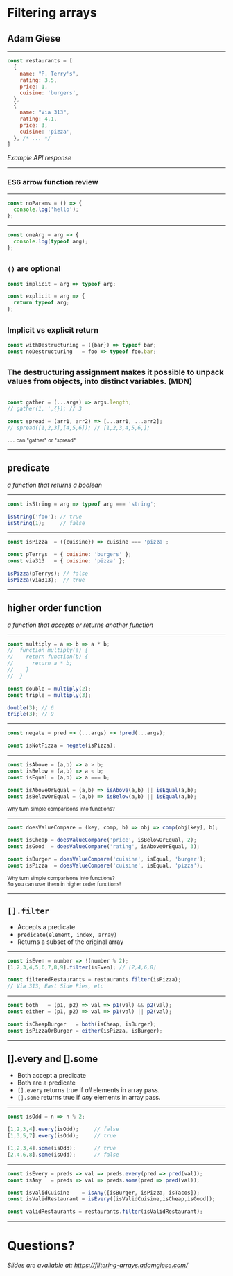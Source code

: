 
<Head>
  <title>Filtering arrays</title>
</Head>

# Filtering arrays

## Adam Giese

---

```js
const restaurants = [
  {
    name: "P. Terry's",
    rating: 3.5,
    price: 1,
    cuisine: 'burgers',
  },
  {
    name: "Via 313",
    rating: 4.1,
    price: 3,
    cuisine: 'pizza',
  }, /* ... */
]
```
_Example API response_

---

### ES6 arrow function review

---

```js
const noParams = () => {
  console.log('hello');
};
```
---

```js
const oneArg = arg => {
  console.log(typeof arg);
};
```
<small><code>()</code> are optional</small>
---

```js
const implicit = arg => typeof arg;

const explicit = arg => {
  return typeof arg;
};
```
<small>Implicit vs explicit return</small>
---

```js
const withDestructuring = ({bar}) => typeof bar;
const noDestructuring   = foo => typeof foo.bar;
```

<small>The destructuring assignment makes it possible to unpack values from objects, into distinct variables. (MDN)</small>
---

```js

const gather = (...args) => args.length;
// gather(1,'',{}); // 3

const spread = (arr1, arr2) => [...arr1, ...arr2];
// spread([1,2,3],[4,5,6]); // [1,2,3,4,5,6,];
```
<small><code>...</code> can "gather" or "spread"</small>

---

## predicate
_a function that returns a boolean_

---

```js
const isString = arg => typeof arg === 'string';

isString('foo'); // true
isString(1);     // false
```

---

```js
const isPizza  = ({cuisine}) => cuisine === 'pizza';

const pTerrys  = { cuisine: 'burgers' };
const via313   = { cuisine: 'pizza' };

isPizza(pTerrys); // false
isPizza(via313);  // true
```

---

## higher order function
_a function that accepts or returns another function_

---

```js
const multiply = a => b => a * b;
//  function multiply(a) {
//    return function(b) {
//      return a * b;
//    }
//  }

const double = multiply(2);
const triple = multiply(3);

double(3); // 6
triple(3); // 9
```

---

```js
const negate = pred => (...args) => !pred(...args);

const isNotPizza = negate(isPizza);
```

---

```js
const isAbove = (a,b) => a > b;
const isBelow = (a,b) => a < b;
const isEqual = (a,b) => a === b;

const isAboveOrEqual = (a,b) => isAbove(a,b) || isEqual(a,b);
const isBelowOrEqual = (a,b) => isBelow(a,b) || isEqual(a,b);
```
<small>Why turn simple comparisons into functions?</small>

---

```js
const doesValueCompare = (key, comp, b) => obj => comp(obj[key], b);

const isCheap = doesValueCompare('price', isBelowOrEqual, 2);
const isGood  = doesValueCompare('rating', isAboveOrEqual, 3);

const isBurger = doesValueCompare('cuisine', isEqual, 'burger');
const isPizza  = doesValueCompare('cuisine', isEqual, 'pizza');
```
<small>Why turn simple comparisons into functions?</small><br />
<small>So you can user them in higher order functions!</small>

---

## `[].filter`
- Accepts a predicate
- <code>predicate(element, index, array)</code>
- Returns a subset of the original array

---

```js
const isEven = number => !(number % 2);
[1,2,3,4,5,6,7,8,9].filter(isEven); // [2,4,6,8]

const filteredRestaurants = restaurants.filter(isPizza);
// Via 313, East Side Pies, etc
```
---

```js
const both   = (p1, p2) => val => p1(val) && p2(val);
const either = (p1, p2) => val => p1(val) || p2(val);

const isCheapBurger   = both(isCheap, isBurger);
const isPizzaOrBurger = either(isPizza, isBurger);
```

---

## [].every and [].some
- Both accept a predicate
- Both are a predicate
- `[].every` returns true if _all_ elements in array pass.
- `[].some` returns true if _any_ elements in array pass.

---

```js
const isOdd = n => n % 2;

[1,2,3,4].every(isOdd);     // false
[1,3,5,7].every(isOdd);     // true

[1,2,3,4].some(isOdd);      // true
[2,4,6,8].some(isOdd);      // false
```

---

```js
const isEvery = preds => val => preds.every(pred => pred(val));
const isAny   = preds => val => preds.some(pred => pred(val));

const isValidCuisine    = isAny([isBurger, isPizza, isTacos]);
const isValidRestaurant = isEvery([isValidCuisine,isCheap,isGood]);

const validRestaurants = restaurants.filter(isValidRestaurant);
```

---

# Questions?

_Slides are available at: https://filtering-arrays.adamgiese.com/_
